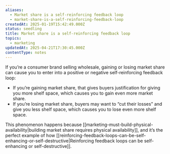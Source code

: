```yaml
---
aliases:
  - Market share is a self-reinforcing feedback loop
  - market-share-is-a-self-reinforcing-feedback-loop
createdAt: 2025-01-19T15:42:49.000Z
status: seedling
title: Market share is a self-reinforcing feedback loop
topics:
  - marketing
updatedAt: 2025-04-21T17:30:45.000Z
contentType: notes
---
```

If you’re a consumer brand selling wholesale, gaining or losing market share can cause you to enter into a positive or negative self-reinforcing feedback loop:

- If you’re gaining market share, that gives buyers justification for giving you more shelf space, which causes you to gain even more market share.
- If you’re losing market share, buyers may want to “cut their losses” and give you less shelf space, which causes you to lose even more shelf space.

This phenomenon happens because [[marketing-must-build-physical-availability|building market share requires physical availability]], and it’s the perfect example of how [[reinforcing-feedback-loops-can-be-self-enhancing-or-self-destructive|Reinforcing feedback loops can be self-enhancing or self-destructive]].
